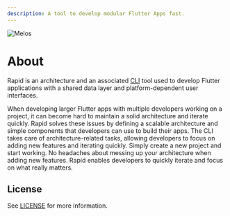```yaml
---
description: A tool to develop modular Flutter Apps fast.
---
```


<Image
  src="https://github.com/jtdLab/rapid/blob/51a2ffc7d6e0d61e42c89032393b2bbce75a9ad8/assets/logo_white.png"
  alt="Melos"
  zoom={false}
  caption="A tool to develop modular Flutter Apps fast."
/>

# About

Rapid is an architecture and an associated [CLI](https://en.wikipedia.org/wiki/Command-line_interface) tool used to develop Flutter applications with a shared data layer and platform-dependent user interfaces.

When developing larger Flutter apps with multiple developers working on a project, it can become hard to maintain a solid architecture and iterate quickly. Rapid solves these issues by defining a scalable architecture and simple components that developers can use to build their apps. The CLI takes care of architecture-related tasks, allowing developers to focus on adding new features and iterating quickly. Simply create a new project and start working. No headaches about messing up your architecture when adding new features. Rapid enables developers to quickly iterate and focus on what really matters.

## License

See [LICENSE](https://github.com/jtdLab/rapid/blob/main/LICENSE) for more
information.